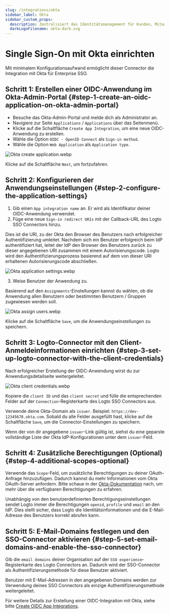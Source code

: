 ```yaml
---
slug: /integrations/okta
sidebar_label: Okta
sidebar_custom_props:
  description: Zentralisiert das Identitätsmanagement für Kunden, Mitarbeiter und Partner.
  darkLogoFilename: okta-dark.svg
---
```



# Single Sign-On mit Okta einrichten

Mit minimalem Konfigurationsaufwand ermöglicht dieser Connector die Integration mit Okta für Enterprise SSO.

<GuideTip />

## Schritt 1: Erstellen einer OIDC-Anwendung im Okta-Admin-Portal \{#step-1-create-an-oidc-application-on-okta-admin-portal}

- Besuche das Okta-Admin-Portal und melde dich als Administrator an.
- Navigiere zur Seite `Applications` / `Applications` über das Seitenmenü.
- Klicke auf die Schaltfläche `Create App Integration`, um eine neue OIDC-Anwendung zu erstellen.
- Wähle die Option `OIDC - OpenID Connect` als `Sign-in method`.
- Wähle die Option `Web Application` als `Application type`.

![Okta create application.webp](./assets/okta_create_application.webp)

Klicke auf die Schaltfläche `Next`, um fortzufahren.

## Schritt 2: Konfigurieren der Anwendungseinstellungen \{#step-2-configure-the-application-settings}

1. Gib einen `App integration name` an. Er wird als Identifikator deiner OIDC-Anwendung verwendet.
2. Füge eine neue `Sign-in redirect URIs` mit der Callback-URL des Logto SSO Connectors hinzu.

Dies ist die URI, zu der Okta den Browser des Benutzers nach erfolgreicher Authentifizierung umleitet. Nachdem sich ein Benutzer erfolgreich beim IdP authentifiziert hat, leitet der IdP den Browser des Benutzers zurück zu dieser angegebenen URI zusammen mit einem Autorisierungscode. Logto wird den Authentifizierungsprozess basierend auf dem von dieser URI erhaltenen Autorisierungscode abschließen.

![Okta application settings.webp](./assets/okta_application_settings.webp)

3. Weise Benutzer der Anwendung zu.

Basierend auf den `Assignments`-Einstellungen kannst du wählen, ob die Anwendung allen Benutzern oder bestimmten Benutzern / Gruppen zugewiesen werden soll.

![Okta assign users.webp](./assets/okta_assign_users.webp)

Klicke auf die Schaltfläche `Save`, um die Anwendungseinstellungen zu speichern.

## Schritt 3: Logto-Connector mit den Client-Anmeldeinformationen einrichten \{#step-3-set-up-logto-connector-with-the-client-credentials}

Nach erfolgreicher Erstellung der OIDC-Anwendung wirst du zur Anwendungsdetailseite weitergeleitet.

![Okta client credentials.webp](./assets/okta_client_credentials.webp)

Kopiere die `client ID` und das `client secret` und fülle die entsprechenden Felder auf der `Connection`-Registerkarte des Logto SSO Connectors aus.

Verwende deine Okta-Domain als `issuer`. Beispiel: `https://dev-12345678.okta.com`. Sobald du alle Felder ausgefüllt hast, klicke auf die Schaltfläche `Save`, um die Connector-Einstellungen zu speichern.

Wenn der von dir angegebene `issuer`-Link gültig ist, siehst du eine geparste vollständige Liste der Okta IdP-Konfigurationen unter dem `issuer`-Feld.

## Schritt 4: Zusätzliche Berechtigungen (Optional) \{#step-4-additional-scopes-optional}

Verwende das `Scope`-Feld, um zusätzliche Berechtigungen zu deiner OAuth-Anfrage hinzuzufügen. Dadurch kannst du mehr Informationen vom Okta OAuth-Server anfordern. Bitte schaue in der [Okta-Dokumentation](https://developer.okta.com/docs/reference/api/oidc/#scopes) nach, um mehr über die verfügbaren Berechtigungen zu erfahren.

Unabhängig von den benutzerdefinierten Berechtigungseinstellungen sendet Logto immer die Berechtigungen `openid`, `profile` und `email` an den IdP. Dies stellt sicher, dass Logto die Identitätsinformationen und die E-Mail-Adresse des Benutzers korrekt abrufen kann.

## Schritt 5: E-Mail-Domains festlegen und den SSO-Connector aktivieren \{#step-5-set-email-domains-and-enable-the-sso-connector}

Gib die `email domains` deiner Organisation auf der `SSO experience`-Registerkarte des Logto Connectors an. Dadurch wird der SSO-Connector als Authentifizierungsmethode für diese Benutzer aktiviert.

Benutzer mit E-Mail-Adressen in den angegebenen Domains werden zur Verwendung deines SSO Connectors als einzige Authentifizierungsmethode weitergeleitet.

Für weitere Details zur Erstellung einer OIDC-Integration mit Okta, siehe bitte [Create OIDC App Integrations](https://help.okta.com/oie/en-us/content/topics/apps/apps_app_integration_wizard_oidc.htm).
